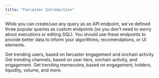 ```yaml
---
title: "Farcaster Introduction"
---
```


While you can create/use any query as an API endpoint, we've defined three popular queries as custom endpoints (so you don't need to worry about executions or editing SQL). You should use these endpoints to provide better data to inform your algorithims, recomendations, or UI elements.

<CardGroup cols={2}>
  <Card
    title="Trending Farcaster Users"
    icon="thumbs-up"
    href="/api-reference/farcaster/endpoint/farcaster_users"
  >
    Get trending users, based on farcaster engagement and onchain activity
  </Card>
  <Card
    title="Trending Farcaster Channels"
    icon="file-contract"
    href="/api-reference/farcaster/endpoint/farcaster_channels"
  >
    Get trending channels, based on user tiers, onchain activity, and engagement.
  </Card>
  <Card
    title="Trending Farcaster Memecoins"
    icon="money-bill-trend-up"
    href="/api-reference/farcaster/endpoint/farcaster_memecoins"
  >
    Get trending memecoins, based on engagement, holders, liquidity, volume, and more.
  </Card>
</CardGroup>
